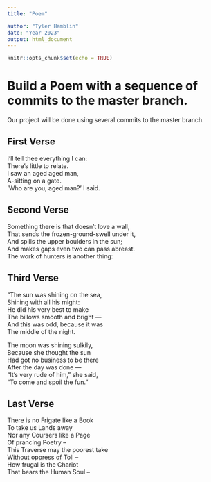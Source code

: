 ```yaml
---
title: "Poem"

author: "Tyler Hamblin"
date: "Year 2023"
output: html_document
---
```


```r
knitr::opts_chunk$set(echo = TRUE)
```
# Build a Poem with a sequence of commits to the master branch.
Our project will be done using several commits to the master branch.
<!-- Do not modify or change any text in "!--" bracketed areas such as this --- these are instructions to
you, if you change any of this the git program will notice it and compromise your git merging strategy !-->

## First Verse 
<!--Put the first five lines of a poem by Lewis Carrol in this section!-->
I'll tell thee everything I can:     
There's little to relate.         
I saw an aged aged man,        
A-sitting on a gate.         
'Who are you, aged man?' I said.     

## Second Verse
<!--Put the first five lines of a poem by Robert Frost here!-->
Something there is that doesn’t love a wall,             
That sends the frozen-ground-swell under it,            
And spills the upper boulders in the sun;            
And makes gaps even two can pass abreast.            
The work of hunters is another thing:             
 


## Third Verse
<!--Put the first two verses of The Walrus and the Carpenter here!-->
"The sun was shining on the sea,               
Shining with all his might:               
He did his very best to make                  
The billows smooth and bright —   
And this was odd, because it was  
The middle of the night.  


The moon was shining sulkily,  
      Because she thought the sun  
Had got no business to be there  
      After the day was done —  
"It's very rude of him," she said,  
      "To come and spoil the fun."  
   

## Last Verse
<!--Put a short poem of your choice 8-20 lines,here!-->
There is no Frigate like a Book               
To take us Lands away                        
Nor any Coursers like a Page                    
Of prancing Poetry –          
This Traverse may the poorest take                         
Without oppress of Toll –                  
How frugal is the Chariot                  
That bears the Human Soul –          

